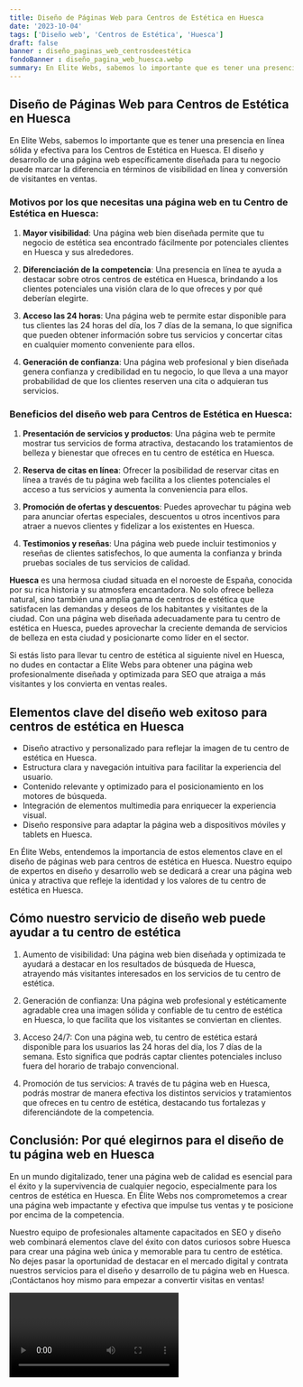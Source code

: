 ```yaml
---
title: Diseño de Páginas Web para Centros de Estética en Huesca
date: '2023-10-04'
tags: ['Diseño web', 'Centros de Estética', 'Huesca']
draft: false
banner : diseño_paginas_web_centrosdeestética
fondoBanner : diseño_pagina_web_huesca.webp
summary: En Elite Webs, sabemos lo importante que es tener una presencia en línea sólida y efectiva para los Centros de Estética en Huesca. El diseño y desarrollo de una página web específicamente diseñada para tu negocio puede marcar la diferencia en términos de visibilidad en línea y conversión de visitantes en ventas. 
---
```


## **Diseño de Páginas Web para Centros de Estética en Huesca**

En Elite Webs, sabemos lo importante que es tener una presencia en línea sólida y efectiva para los Centros de Estética en Huesca. El diseño y desarrollo de una página web específicamente diseñada para tu negocio puede marcar la diferencia en términos de visibilidad en línea y conversión de visitantes en ventas. 

### **Motivos por los que necesitas una página web en tu Centro de Estética en Huesca:**

1. **Mayor visibilidad**: Una página web bien diseñada permite que tu negocio de estética sea encontrado fácilmente por potenciales clientes en Huesca y sus alrededores.

2. **Diferenciación de la competencia**: Una presencia en línea te ayuda a destacar sobre otros centros de estética en Huesca, brindando a los clientes potenciales una visión clara de lo que ofreces y por qué deberían elegirte.

3. **Acceso las 24 horas**: Una página web te permite estar disponible para tus clientes las 24 horas del día, los 7 días de la semana, lo que significa que pueden obtener información sobre tus servicios y concertar citas en cualquier momento conveniente para ellos.

4. **Generación de confianza**: Una página web profesional y bien diseñada genera confianza y credibilidad en tu negocio, lo que lleva a una mayor probabilidad de que los clientes reserven una cita o adquieran tus servicios.

### **Beneficios del diseño web para Centros de Estética en Huesca:**

1. **Presentación de servicios y productos**: Una página web te permite mostrar tus servicios de forma atractiva, destacando los tratamientos de belleza y bienestar que ofreces en tu centro de estética en Huesca.

2. **Reserva de citas en línea**: Ofrecer la posibilidad de reservar citas en línea a través de tu página web facilita a los clientes potenciales el acceso a tus servicios y aumenta la conveniencia para ellos.

3. **Promoción de ofertas y descuentos**: Puedes aprovechar tu página web para anunciar ofertas especiales, descuentos u otros incentivos para atraer a nuevos clientes y fidelizar a los existentes en Huesca.

4. **Testimonios y reseñas**: Una página web puede incluir testimonios y reseñas de clientes satisfechos, lo que aumenta la confianza y brinda pruebas sociales de tus servicios de calidad.

**Huesca** es una hermosa ciudad situada en el noroeste de España, conocida por su rica historia y su atmosfera encantadora. No solo ofrece belleza natural, sino también una amplia gama de centros de estética que satisfacen las demandas y deseos de los habitantes y visitantes de la ciudad. Con una página web diseñada adecuadamente para tu centro de estética en Huesca, puedes aprovechar la creciente demanda de servicios de belleza en esta ciudad y posicionarte como líder en el sector.

Si estás listo para llevar tu centro de estética al siguiente nivel en Huesca, no dudes en contactar a Elite Webs para obtener una página web profesionalmente diseñada y optimizada para SEO que atraiga a más visitantes y los convierta en ventas reales.

<GifSeo />

<Cta />

## Elementos clave del diseño web exitoso para centros de estética en Huesca

- Diseño atractivo y personalizado para reflejar la imagen de tu centro de estética en Huesca.
- Estructura clara y navegación intuitiva para facilitar la experiencia del usuario.
- Contenido relevante y optimizado para el posicionamiento en los motores de búsqueda.
- Integración de elementos multimedia para enriquecer la experiencia visual.
- Diseño responsive para adaptar la página web a dispositivos móviles y tablets en Huesca.

En Élite Webs, entendemos la importancia de estos elementos clave en el diseño de páginas web para centros de estética en Huesca. Nuestro equipo de expertos en diseño y desarrollo web se dedicará a crear una página web única y atractiva que refleje la identidad y los valores de tu centro de estética en Huesca.

## Cómo nuestro servicio de diseño web puede ayudar a tu centro de estética

1. Aumento de visibilidad: Una página web bien diseñada y optimizada te ayudará a destacar en los resultados de búsqueda de Huesca, atrayendo más visitantes interesados en los servicios de tu centro de estética.

2. Generación de confianza: Una página web profesional y estéticamente agradable crea una imagen sólida y confiable de tu centro de estética en Huesca, lo que facilita que los visitantes se conviertan en clientes.

3. Acceso 24/7: Con una página web, tu centro de estética estará disponible para los usuarios las 24 horas del día, los 7 días de la semana. Esto significa que podrás captar clientes potenciales incluso fuera del horario de trabajo convencional.

4. Promoción de tus servicios: A través de tu página web en Huesca, podrás mostrar de manera efectiva los distintos servicios y tratamientos que ofreces en tu centro de estética, destacando tus fortalezas y diferenciándote de la competencia.

## Conclusión: Por qué elegirnos para el diseño de tu página web en Huesca

En un mundo digitalizado, tener una página web de calidad es esencial para el éxito y la supervivencia de cualquier negocio, especialmente para los centros de estética en Huesca. En Élite Webs nos comprometemos a crear una página web impactante y efectiva que impulse tus ventas y te posicione por encima de la competencia.

Nuestro equipo de profesionales altamente capacitados en SEO y diseño web combinará elementos clave del éxito con datos curiosos sobre Huesca para crear una página web única y memorable para tu centro de estética. No dejes pasar la oportunidad de destacar en el mercado digital y contrata nuestros servicios para el diseño y desarrollo de tu página web en Huesca. ¡Contáctanos hoy mismo para empezar a convertir visitas en ventas!

<Video />

<CtaBot job='Centros de Estética' city='Huesca'/>

<Gmaps query='Huesca+españa+maps' />